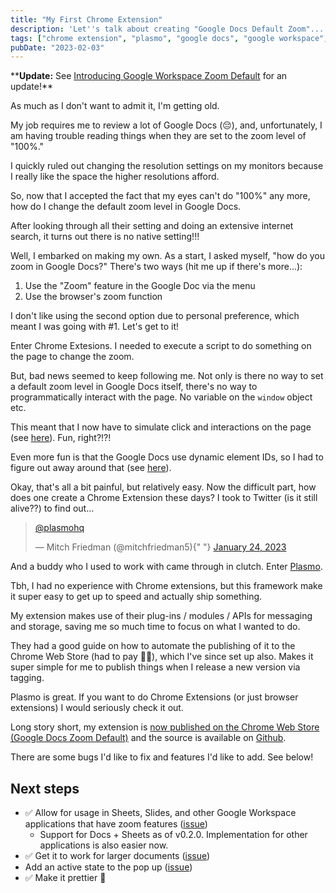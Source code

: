 ```yaml
---
title: "My First Chrome Extension"
description: 'Let''s talk about creating "Google Docs Default Zoom"...'
tags: ["chrome extension", "plasmo", "google docs", "google workspace", "react"]
pubDate: "2023-02-03"
---
```



<NewExtensionNameBanner />

\*\***Update:** See [Introducing Google Workspace Zoom Default](../03/introducing-google-workspace-zoom-default.md) for an update!\*\*

As much as I don't want to admit it, I'm getting old.

My job requires me to review a lot of Google Docs (😔), and, unfortunately, I am having trouble reading things when they are set to the zoom level of "100%."

I quickly ruled out changing the resolution settings on my monitors because I really like the space the higher resolutions afford.

So, now that I accepted the fact that my eyes can't do "100%" any more, how do I change the default zoom level in Google Docs.

After looking through all their setting and doing an extensive internet search, it turns out there is no native setting!!!

Well, I embarked on making my own. As a start, I asked myself, "how do you zoom in Google Docs?" There's two ways (hit me up if there's more...):

1. Use the "Zoom" feature in the Google Doc via the menu
2. Use the browser's zoom function

I don't like using the second option due to personal preference, which meant I was going with #1. Let's get to it!

Enter Chrome Extesions. I needed to execute a script to do something on the page to change the zoom.

But, bad news seemed to keep following me. Not only is there no way to set a default zoom level in Google Docs itself, there's no way to programmatically interact with the page. No variable on the `window` object etc.

This meant that I now have to simulate click and interactions on the page (see [here](https://github.com/vernak2539/chrome-extension-google-doc-default-zoom/blob/main/ui-helpers.ts#L6-L25)). Fun, right?!?!

Even more fun is that the Google Docs use dynamic element IDs, so I had to figure out away around that (see [here](https://github.com/vernak2539/chrome-extension-google-doc-default-zoom/blob/main/contents/index.ts#L32-L35)).

Okay, that's all a bit painful, but relatively easy. Now the difficult part, how does one create a Chrome Extension these days? I took to Twitter (is it still alive??) to find out...

<blockquote class="twitter-tweet">
  <p lang="qam" dir="ltr">
    <a href="https://twitter.com/plasmohq?ref_src=twsrc%5Etfw">@plasmohq</a>
  </p>
  &mdash; Mitch Friedman (@mitchfriedman5){" "}
  <a href="https://twitter.com/mitchfriedman5/status/1617959819595644930?ref_src=twsrc%5Etfw">
    January 24, 2023
  </a>
</blockquote> <script
  async
  src="https://platform.twitter.com/widgets.js"
  charset="utf-8"
></script>

And a buddy who I used to work with came through in clutch. Enter [Plasmo](https://www.plasmo.com/).

Tbh, I had no experience with Chrome extensions, but this framework make it super easy to get up to speed and actually ship something.

My extension makes use of their plug-ins / modules / APIs for messaging and storage, saving me so much time to focus on what I wanted to do.

They had a good guide on how to automate the publishing of it to the Chrome Web Store (had to pay 😬💸), which I've since set up also. Makes it super simple for me to publish things when I release a new version via tagging.

Plasmo is great. If you want to do Chrome Extensions (or just browser extensions) I would seriously check it out.

Long story short, my extension is [now published on the Chrome Web Store (Google Docs Zoom Default)][webstore] and the source is available on [Github][github].

There are some bugs I'd like to fix and features I'd like to add. See below!

## Next steps

- ✅ Allow for usage in Sheets, Slides, and other Google Workspace applications that have zoom features ([issue](https://github.com/vernak2539/chrome-extension-google-doc-default-zoom/issues/3))
  - Support for Docs + Sheets as of v0.2.0. Implementation for other applications is also easier now.
- ✅ Get it to work for larger documents ([issue](https://github.com/vernak2539/chrome-extension-google-doc-default-zoom/issues/1))
- Add an active state to the pop up ([issue](https://github.com/vernak2539/chrome-extension-google-doc-default-zoom/issues/2))
- ✅ Make it prettier 💅

[webstore]: https://chrome.google.com/webstore/detail/google-docs-zoom-default/nflkcdlimipkgbacnfnhfecjgmojhklo
[github]: https://github.com/vernak2539/chrome-extension-google-doc-default-zoom
